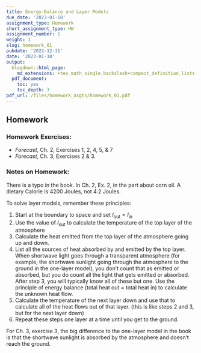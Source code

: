 ```yaml
---
title: Energy-Balance and Layer Models
due_date: '2023-01-18'
assignment_type: Homework
short_assignment_type: HW
assignment_number: 1
weight: 1
slug: homework_01
pubdate: '2022-12-31'
date: '2023-01-18'
output:
  blogdown::html_page:
    md_extensions: +tex_math_single_backslash+compact_definition_lists
  pdf_document:
    toc: yes
    toc_depth: 3
pdf_url: /files/homework_asgts/homework_01.pdf
---
```

## Homework

### Homework Exercises:



* _Forecast_, Ch. 2, Exercises 1, 2, 4, 5, & 7
* _Forecast_, Ch. 3, Exercises 2 & 3.

### Notes on Homework:


There is a typo in the book. In Ch. 2, Ex. 2, in the part about corn oil. A dietary Calorie is 4200 Joules, not 4.2 Joules.

To solve layer models, remember these principles:

1. Start at the boundary to space and set $I_{\text{out}} = I_{\text{in}}$
2. Use the value of $I_{\text{out}}$ to calculate the temperature of the
   top layer of the atmosphere
3. Calculate the heat emitted from the top layer of the atmosphere going
   up and down.
4. List all the sources of heat absorbed by and emitted by the top layer.
   When shortwave light goes through a transparent atmosphere
   (for example, the shortwave sunlight going through the atmosphere to the 
   ground in the one-layer model), you don't count
   that as emitted or absorbed, but you do count all the light that gets
   emitted or absorbed.
   After step 3, you will typically know all of these but one. Use the 
   principle of energy balance (total heat out = total heat in) to calculate
   the unknown heat flow.
5. Calculate the temperature of the next layer down and use that to calculate
   all of the heat flows out of that layer. (this is like steps 2 and 3, but 
   for the next layer down)
6. Repeat these steps one layer at a time until you get to the ground.

For Ch. 3, exercise 3, the big difference to the one-layer model in the book
is that the shortwave sunlight is absorbed by the atmosphere and doesn't reach
the ground.